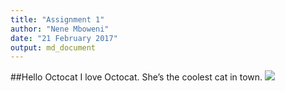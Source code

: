 ```yaml
---
title: "Assignment 1"
author: "Nene Mboweni"
date: "21 February 2017"
output: md_document
---
```

##Hello Octocat
I love Octocat. She’s the coolest cat in town.
![](https://dl.dropboxusercontent.com/u/11805474/painblogr/biostats/assignments/octocat.png)
